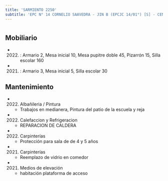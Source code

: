 ```yaml
---
title: 'SARMIENTO 2250'
subtitle: 'EPC N° 14 CORNELIO SAAVEDRA - JIN B (EPCJC 14/01°) [S] - CENOF CENTRO SARMIENTO'
---
```


#


## Mobiliario

*  (2022) : Armario 2, Mesa inicial 10, Mesa pupitre doble 45, Pizarrón 15, Silla escolar 160 

*  (2021) : Armario 3, Mesa inicial 5, Silla escolar 30 





## Mantenimiento

*  (2022) Albañileria / Pintura 
    + Trabajos en medianera, Pintura del patio de la escuela y reja

*  (2022) Calefaccion y Refrigeracion 
    + REPARACION DE CALDERA

*  (2022) Carpinterías 
    + Protección para sala de de 4 y 5 años

*  (2021) Carpinterías 
    + Reemplazo de vidrio en comedor

*  (2021) Medios de elevación 
    + habitación plataforma de acceso



